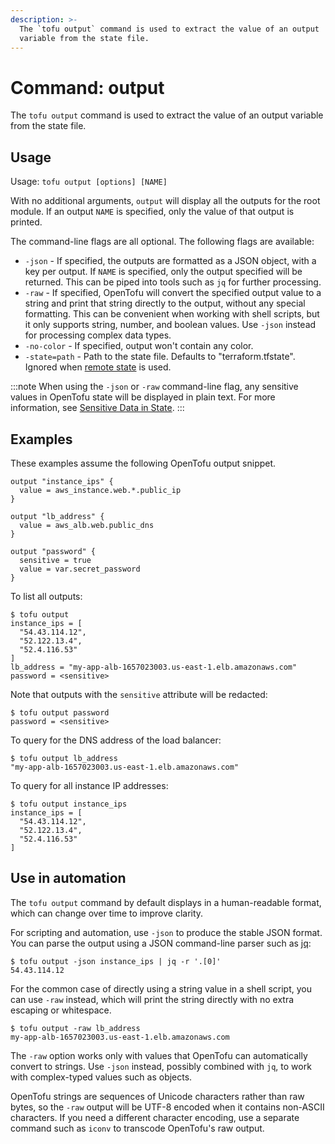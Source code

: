 ```yaml
---
description: >-
  The `tofu output` command is used to extract the value of an output
  variable from the state file.
---
```


# Command: output

The `tofu output` command is used to extract the value of
an output variable from the state file.

## Usage

Usage: `tofu output [options] [NAME]`

With no additional arguments, `output` will display all the outputs for
the root module. If an output `NAME` is specified, only the value of that
output is printed.

The command-line flags are all optional. The following flags are available:

* `-json` - If specified, the outputs are formatted as a JSON object, with
  a key per output. If `NAME` is specified, only the output specified will be
  returned. This can be piped into tools such as `jq` for further processing.
* `-raw` - If specified, OpenTofu will convert the specified output value to a
  string and print that string directly to the output, without any special
  formatting. This can be convenient when working with shell scripts, but
  it only supports string, number, and boolean values. Use `-json` instead
  for processing complex data types.
* `-no-color` - If specified, output won't contain any color.
* `-state=path` - Path to the state file. Defaults to "terraform.tfstate".
  Ignored when [remote state](../../language/state/remote.mdx) is used.

:::note
When using the `-json` or `-raw` command-line flag, any sensitive
values in OpenTofu state will be displayed in plain text. For more information,
see [Sensitive Data in State](../../language/state/sensitive-data.mdx).
:::

## Examples

These examples assume the following OpenTofu output snippet.

```hcl
output "instance_ips" {
  value = aws_instance.web.*.public_ip
}

output "lb_address" {
  value = aws_alb.web.public_dns
}

output "password" {
  sensitive = true
  value = var.secret_password
}
```

To list all outputs:

```shellsession
$ tofu output
instance_ips = [
  "54.43.114.12",
  "52.122.13.4",
  "52.4.116.53"
]
lb_address = "my-app-alb-1657023003.us-east-1.elb.amazonaws.com"
password = <sensitive>
```

Note that outputs with the `sensitive` attribute will be redacted:

```shellsession
$ tofu output password
password = <sensitive>
```

To query for the DNS address of the load balancer:

```shellsession
$ tofu output lb_address
"my-app-alb-1657023003.us-east-1.elb.amazonaws.com"
```

To query for all instance IP addresses:

```shellsession
$ tofu output instance_ips
instance_ips = [
  "54.43.114.12",
  "52.122.13.4",
  "52.4.116.53"
]
```

## Use in automation

The `tofu output` command by default displays in a human-readable format,
which can change over time to improve clarity.

For scripting and automation, use `-json` to produce the stable JSON format.
You can parse the output using a JSON command-line parser such as
[jq](https://stedolan.github.io/jq/):

```shellsession
$ tofu output -json instance_ips | jq -r '.[0]'
54.43.114.12
```

For the common case of directly using a string value in a shell script, you
can use `-raw` instead, which will print the string directly with no extra
escaping or whitespace.

```shellsession
$ tofu output -raw lb_address
my-app-alb-1657023003.us-east-1.elb.amazonaws.com
```

The `-raw` option works only with values that OpenTofu can automatically
convert to strings. Use `-json` instead, possibly combined with `jq`, to
work with complex-typed values such as objects.

OpenTofu strings are sequences of Unicode characters rather than raw bytes,
so the `-raw` output will be UTF-8 encoded when it contains non-ASCII
characters. If you need a different character encoding, use a separate command
such as `iconv` to transcode OpenTofu's raw output.
